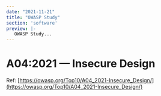 ```yaml
---
date: "2021-11-21"
title: "OWASP Study"
section: 'software'
preview: |-
   OWASP Study...
---
```


# A04:2021 &mdash; Insecure Design

Ref: [https://owasp.org/Top10/A04_2021-Insecure_Design/](https://owasp.org/Top10/A04_2021-Insecure_Design/)